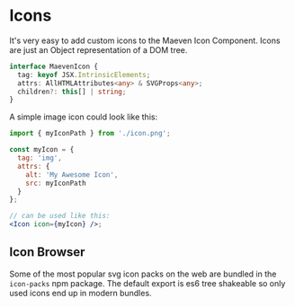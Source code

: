 
<Meta title="Icons" />

# Icons

It's very easy to add custom icons to the Maeven Icon Component. Icons are just an Object representation of a DOM tree.

```ts
interface MaevenIcon {
  tag: keyof JSX.IntrinsicElements;
  attrs: AllHTMLAttributes<any> & SVGProps<any>;
  children?: this[] | string;
}
```

A simple image icon could look like this:

```jsx
import { myIconPath } from './icon.png';

const myIcon = {
  tag: 'img',
  attrs: {
    alt: 'My Awesome Icon',
    src: myIconPath
  }
};

// can be used like this:
<Icon icon={myIcon} />;
```

## Icon Browser

Some of the most popular svg icon packs on the web are bundled in the `icon-packs` npm package. The default export is es6 tree shakeable so only used icons end up in modern bundles.

<IconBrowser />
